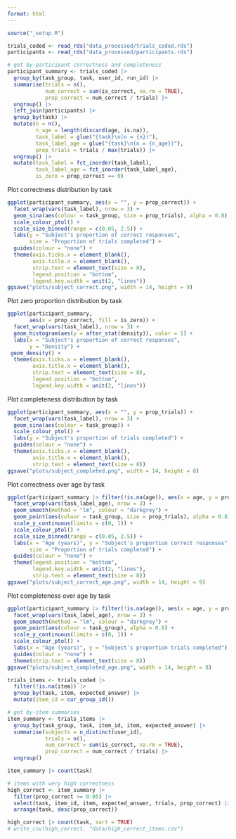 ```yaml
---
format: html
---
```

  
```r
source("_setup.R")

trials_coded <- read_rds("data_processed/trials_coded.rds")
participants <- read_rds("data_processed/participants.rds")
```

```r
# get by-participant correctness and completeness
participant_summary <- trials_coded |>
  group_by(task_group, task, user_id, run_id) |>
  summarise(trials = n(),
            num_correct = sum(is_correct, na.rm = TRUE),
            prop_correct = num_correct / trials) |>
  ungroup() |>
  left_join(participants) |>
  group_by(task) |>
  mutate(n = n(),
         n_age = length(discard(age, is.na)),
         task_label = glue("{task}\n(n = {n})"),
         task_label_age = glue("{task}\n(n = {n_age})"),
         prop_trials = trials / max(trials)) |>
  ungroup() |>
  mutate(task_label = fct_inorder(task_label),
         task_label_age = fct_inorder(task_label_age),
         is_zero = prop_correct == 0)
```

Plot correctness distribution by task

```r
ggplot(participant_summary, aes(x = "", y = prop_correct)) +
  facet_wrap(vars(task_label), nrow = 3) +
  geom_sina(aes(colour = task_group, size = prop_trials), alpha = 0.8) +
  scale_colour_ptol() +
  scale_size_binned(range = c(0.05, 2.5)) +
  labs(y = "Subject's proportion of correct responses",
       size = "Proportion of trials completed") +
  guides(colour = "none") +
  theme(axis.ticks.x = element_blank(),
        axis.title.x = element_blank(),
        strip.text = element_text(size = 8),
        legend.position = "bottom",
        legend.key.width = unit(2, "lines"))
ggsave("plots/subject_correct.png", width = 14, height = 9)
```

Plot zero proportion distribution by task

```r
ggplot(participant_summary, 
       aes(x = prop_correct, fill = is_zero)) +
  facet_wrap(vars(task_label), nrow = 3) +
  geom_histogram(aes(y = after_stat(density)), color = 1) + 
  labs(x = "Subject's proportion of correct responses", 
       y = "Density") +
 geom_density() + 
  theme(axis.ticks.x = element_blank(),
        axis.title.x = element_blank(),
        strip.text = element_text(size = 8),
        legend.position = "bottom",
        legend.key.width = unit(2, "lines"))
```

Plot completeness distribution by task

```r
ggplot(participant_summary, aes(x = "", y = prop_trials)) +
  facet_wrap(vars(task_label), nrow = 3) +
  geom_sina(aes(colour = task_group)) +
  scale_colour_ptol() +
  labs(y = "Subject's proportion of trials completed") +
  guides(colour = "none") +
  theme(axis.ticks.x = element_blank(),
        axis.title.x = element_blank(),
        strip.text = element_text(size = 8))
ggsave("plots/subject_completed.png", width = 14, height = 8)
```

Plot correctness over age by task

```r
ggplot(participant_summary |> filter(!is.na(age)), aes(x = age, y = prop_correct)) +
  facet_wrap(vars(task_label_age), nrow = 3) +
  geom_smooth(method = "lm", colour = "darkgrey") +
  geom_point(aes(colour = task_group, size = prop_trials), alpha = 0.8) +
  scale_y_continuous(limits = c(0, 1)) +
  scale_colour_ptol() +
  scale_size_binned(range = c(0.05, 2.5)) +
  labs(x = "Age (years)", y = "Subject's proportion correct responses",
       size = "Proportion of trials completed") +
  guides(colour = "none") +
  theme(legend.position = "bottom",
        legend.key.width = unit(2, "lines"),
        strip.text = element_text(size = 8))
ggsave("plots/subject_correct_age.png", width = 14, height = 9)
```

Plot completeness over age by task

```r
ggplot(participant_summary |> filter(!is.na(age)), aes(x = age, y = prop_trials)) +
  facet_wrap(vars(task_label_age), nrow = 3) +
  geom_smooth(method = "lm", colour = "darkgrey") +
  geom_point(aes(colour = task_group), alpha = 0.8) +
  scale_y_continuous(limits = c(0, 1)) +
  scale_colour_ptol() +
  labs(x = "Age (years)", y = "Subject's proportion trials completed") +
  guides(colour = "none") +
  theme(strip.text = element_text(size = 8))
ggsave("plots/subject_completed_age.png", width = 14, height = 8)
```

```r
trials_items <- trials_coded |>
  filter(!is.na(item)) |>
  group_by(task, item, expected_answer) |>
  mutate(item_id = cur_group_id())

# get by-item summaries
item_summary <- trials_items |>
  group_by(task_group, task, item_id, item, expected_answer) |>
  summarise(subjects = n_distinct(user_id),
            trials = n(),
            num_correct = sum(is_correct, na.rm = TRUE),
            prop_correct = num_correct / trials) |>
  ungroup()

item_summary |> count(task)

# items with very high correctness
high_correct <- item_summary |>
  filter(prop_correct >= 0.95) |>
  select(task, item_id, item, expected_answer, trials, prop_correct) |>
  arrange(task, desc(prop_correct))

high_correct |> count(task, sort = TRUE)
# write_csv(high_correct, "data/high_correct_items.csv")
```
